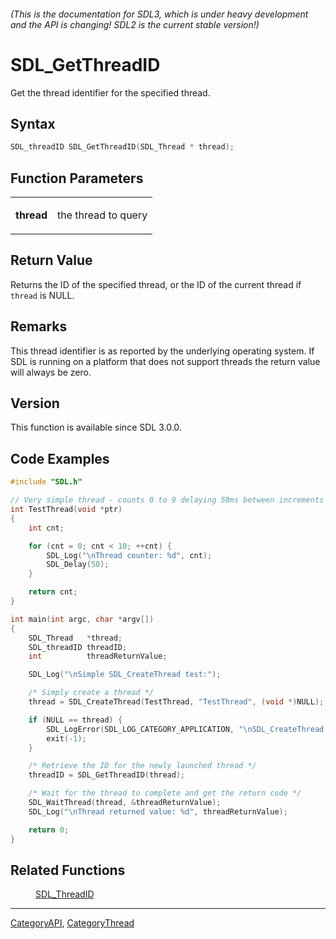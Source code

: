 ====== (This is the documentation for SDL3, which is under heavy development and the API is changing! SDL2 is the current stable version!) ======
= SDL_GetThreadID =

Get the thread identifier for the specified thread.

== Syntax ==

<syntaxhighlight lang='c'>
SDL_threadID SDL_GetThreadID(SDL_Thread * thread);
</syntaxhighlight>

== Function Parameters ==

{|
|'''thread'''
|the thread to query
|}

== Return Value ==

Returns the ID of the specified thread, or the ID of the current thread if
<code>thread</code> is NULL.

== Remarks ==

This thread identifier is as reported by the underlying operating system.
If SDL is running on a platform that does not support threads the return
value will always be zero.

== Version ==

This function is available since SDL 3.0.0.

== Code Examples ==

<syntaxhighlight lang='c'>
#include "SDL.h"

// Very simple thread - counts 0 to 9 delaying 50ms between increments
int TestThread(void *ptr)
{
    int cnt;

    for (cnt = 0; cnt < 10; ++cnt) {
        SDL_Log("\nThread counter: %d", cnt);
        SDL_Delay(50);
    }

    return cnt;
}

int main(int argc, char *argv[])
{
    SDL_Thread   *thread;
    SDL_threadID threadID;
    int          threadReturnValue;

    SDL_Log("\nSimple SDL_CreateThread test:");

    /* Simply create a thread */
    thread = SDL_CreateThread(TestThread, "TestThread", (void *)NULL);

    if (NULL == thread) {
        SDL_LogError(SDL_LOG_CATEGORY_APPLICATION, "\nSDL_CreateThread failed: %s\n", SDL_GetError());
        exit(-1);
    }

    /* Retrieve the ID for the newly launched thread */
    threadID = SDL_GetThreadID(thread);

    /* Wait for the thread to complete and get the return code */
    SDL_WaitThread(thread, &threadReturnValue);
    SDL_Log("\nThread returned value: %d", threadReturnValue);

    return 0;
}
</syntaxhighlight>

== Related Functions ==

:[[SDL_ThreadID]]

----
[[CategoryAPI]], [[CategoryThread]]


